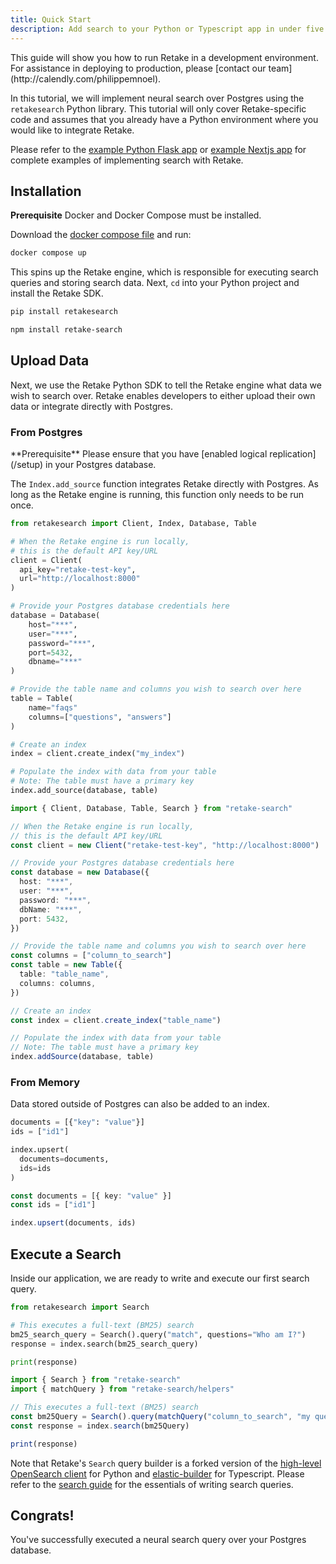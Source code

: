 ```yaml
---
title: Quick Start
description: Add search to your Python or Typescript app in under five minutes
---
```


<Note>
  This guide will show you how to run Retake in a development environment. For
  assistance in deploying to production, please [contact our
  team](http://calendly.com/philippemnoel).
</Note>

In this tutorial, we will implement neural search over Postgres using the `retakesearch` Python library.
This tutorial will only cover Retake-specific code and assumes that you already have a Python environment
where you would like to integrate Retake.

Please refer to the
[example Python Flask app](https://github.com/getretake/search/tree/dev/examples/flask) or
[example Nextjs app](https://github.com/getretake/search/tree/dev/examples/nextjs)
for complete examples of implementing search with Retake.

## Installation

<Info>**Prerequisite** Docker and Docker Compose must be installed.</Info>

Download the [docker compose file](https://raw.githubusercontent.com/getretake/retake/main/docker-compose.yml) and run:

```bash
docker compose up
```

This spins up the Retake engine, which is responsible for executing search queries and storing search data.
Next, `cd` into your Python project and install the Retake SDK.

<CodeGroup>

```bash Python
pip install retakesearch
```

```bash Typescript
npm install retake-search
```

</CodeGroup>

## Upload Data

Next, we use the Retake Python SDK to tell the Retake engine what data we wish to search over. Retake enables
developers to either upload their own data or integrate directly with Postgres.

### From Postgres

<Info>
  **Prerequisite** Please ensure that you have [enabled logical
  replication](/setup) in your Postgres database.
</Info>

The `Index.add_source` function integrates Retake directly with Postgres. As long as the Retake engine is running, this
function only needs to be run once.

<CodeGroup>

```python Python
from retakesearch import Client, Index, Database, Table

# When the Retake engine is run locally,
# this is the default API key/URL
client = Client(
  api_key="retake-test-key",
  url="http://localhost:8000"
)

# Provide your Postgres database credentials here
database = Database(
    host="***",
    user="***",
    password="***",
    port=5432,
    dbname="***"
)

# Provide the table name and columns you wish to search over here
table = Table(
    name="faqs"
    columns=["questions", "answers"]
)

# Create an index
index = client.create_index("my_index")

# Populate the index with data from your table
# Note: The table must have a primary key
index.add_source(database, table)
```

```typescript Typescript
import { Client, Database, Table, Search } from "retake-search"

// When the Retake engine is run locally,
// this is the default API key/URL
const client = new Client("retake-test-key", "http://localhost:8000")

// Provide your Postgres database credentials here
const database = new Database({
  host: "***",
  user: "***",
  password: "***",
  dbName: "***",
  port: 5432,
})

// Provide the table name and columns you wish to search over here
const columns = ["column_to_search"]
const table = new Table({
  table: "table_name",
  columns: columns,
})

// Create an index
const index = client.create_index("table_name")

// Populate the index with data from your table
// Note: The table must have a primary key
index.addSource(database, table)
```

</CodeGroup>

### From Memory

Data stored outside of Postgres can also be added to an index.

<CodeGroup>

```python Python
documents = [{"key": "value"}]
ids = ["id1"]

index.upsert(
  documents=documents,
  ids=ids
)
```

```typescript Typescript
const documents = [{ key: "value" }]
const ids = ["id1"]

index.upsert(documents, ids)
```

</CodeGroup>

## Execute a Search

Inside our application, we are ready to write and execute our first search query.

<CodeGroup>

```python Python
from retakesearch import Search

# This executes a full-text (BM25) search
bm25_search_query = Search().query("match", questions="Who am I?")
response = index.search(bm25_search_query)

print(response)
```

```typescript Typescript
import { Search } from "retake-search"
import { matchQuery } from "retake-search/helpers"

// This executes a full-text (BM25) search
const bm25Query = Search().query(matchQuery("column_to_search", "my query"))
const response = index.search(bm25Query)

print(response)
```

</CodeGroup>

Note that Retake's `Search` query builder is a forked version of the
[high-level OpenSearch client](https://opensearch.org/docs/latest/clients/python-high-level) for Python and
[elastic-builder](https://elastic-builder.js.org/docs/) for Typescript.
Please refer to the [search guide](search/overview) for the essentials of writing search queries.

## Congrats!

You've successfully executed a neural search query over your Postgres database.
